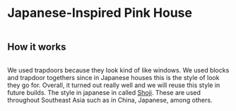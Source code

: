 

# Japanese-Inspired Pink House

<div className="halfgriditem emphasis4 dark card">
		<img className="articleImage" src={getImageUrl("minecraftserver/cherry/pinkhouse/thumbnail.png")} alt="" ></img>
</div>

## How it works

<div className="halfgrid">
	<div className="halfgriditem emphasis4 dark card">
				<img className="articleImage" src={getImageUrl("minecraftserver/cherry/pinkhouse/wideview1.png")} alt="" ></img>
	</div>
	<div className="halfgriditem emphasis4 dark card">
				<img className="articleImage" src={getImageUrl("minecraftserver/cherry/pinkhouse/wideview2.png")} alt="" ></img>
	</div>
	<div className="halfgriditem emphasis4 dark card">
				<img className="articleImage" src={getImageUrl("minecraftserver/cherry/pinkhouse/wideview3.png")} alt="" ></img>
	</div>
	<div className="halfgriditem emphasis4 dark card">
				<img className="articleImage" src={getImageUrl("minecraftserver/cherry/pinkhouse/closeup1.png")} alt="" ></img>
	</div>
</div>

<div className="halfgriditem emphasis4 dark card">
		<img className="articleImage" src={getImageUrl("minecraftserver/cherry/pinkhouse/closeup1.png")} alt=""></img>
</div>

We used trapdoors because they look kind of like windows. We used blocks and trapdoor togethers since in Japanese houses this is the style of look they go for. Overall, it turned out really well and we will reuse this style in future builds. The style in japanese in called <a href="https://en.wikipedia.org/wiki/Shoji" target="_blank" rel="noreferrer">Shoji</a>. These are used throughout Southeast Asia such as in China, Japanese, among others.

<div className="halfgrid">
	<div className="halfgriditem emphasis4 dark card">
				<img className="articleImage" src={getImageUrl("minecraftserver/cherry/pinkhouse/interior1.png")} alt="" ></img>
	</div>
	<div className="halfgriditem emphasis4 dark card">
				<img className="articleImage" src={getImageUrl("minecraftserver/cherry/pinkhouse/interior2.png")} alt="" ></img>
	</div>
	<div className="halfgriditem emphasis4 dark card">
				<img className="articleImage" src={getImageUrl("minecraftserver/cherry/pinkhouse/interior3.png")} alt="" ></img>
	</div>
	<div className="halfgriditem emphasis4 dark card">
				<img className="articleImage" src={getImageUrl("minecraftserver/cherry/pinkhouse/far1.png")} alt="" ></img>
	</div>
	<div className="halfgriditem emphasis4 dark card">
				<img className="articleImage" src={getImageUrl("minecraftserver/cherry/pinkhouse/far2.png")} alt="" ></img>
	</div>
</div>

